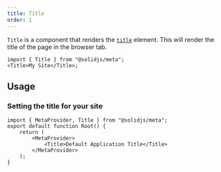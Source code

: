 ```yaml
---
title: Title
order: 1
---
```


`Title` is a component that renders the [`title`](https://developer.mozilla.org/en-US/docs/Web/HTML/Element/title) element.
This will render the title of the page in the browser tab.

```tsx twoslash
import { Title } from "@solidjs/meta";
<Title>My Site</Title>;
```

## Usage

### Setting the title for your site

```tsx twoslash filename="root.tsx" {5}
import { MetaProvider, Title } from "@solidjs/meta";
export default function Root() {
	return (
		<MetaProvider>
			<Title>Default Application Title</Title>
		</MetaProvider>
	);
}
```
